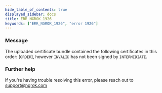 ```yaml
---
hide_table_of_contents: true
displayed_sidebar: docs
title: ERR_NGROK_1926
keywords: ["ERR_NGROK_1926", "error 1926"]
---
```


### Message

The uploaded certificate bundle contained the following certificates in this order: [`ORDER`], however `INVALID` has not been signed by `INTERMEDIATE`.

### Further help

If you're having trouble resolving this error, please reach out to [support@ngrok.com](mailto:support@ngrok.com?subject=Help%20with%20ERR_NGROK_1926)
